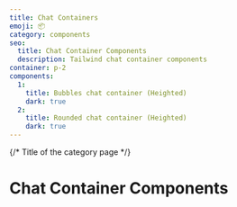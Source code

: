 ```yaml
---
title: Chat Containers
emoji: 📦
category: components
seo:
  title: Chat Container Components
  description: Tailwind chat container components
container: p-2
components:
  1:
    title: Bubbles chat container (Heighted)
    dark: true
  2:
    title: Rounded chat container (Heighted)
    dark: true
---
```


{/* Title of the category page */}

# Chat Container Components

<ComponentsList
  componentsData={componentsData}
  componentContainer={componentContainer}
/>

